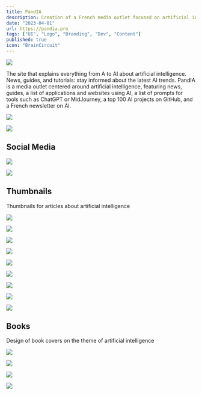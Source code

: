 ```yaml
---
title: PandIA
description: Creation of a French media outlet focused on artificial intelligence. Use of Ghost as a Headless CMS. Site development in HTML, CSS, JS, with Handlebars and React. SEO optimization, article writing, community management, social network management, and image management.
date: "2023-04-01"
url: https://pandia.pro
tags: ["UI", "Logo", "Branding", "Dev", "Content"]
published: true
icon: "BrainCircuit"
---
```


![](/pandia-actu.webp)

The site that explains everything from A to AI about artificial intelligence. News, guides, and tutorials: stay informed about the latest AI trends. PandIA is a media outlet centered around artificial intelligence, featuring news, guides, a list of applications and websites using AI, a list of prompts for tools such as ChatGPT or MidJourney, a top 100 AI projects on GitHub, and a French newsletter on AI.

![](/pandia-liste.webp)

![](/pandia-ui-mobile.webp)

## Social Media

![](/pandia-llm-numbers.webp)

![](/pandia-hugging.webp)

## Thumbnails

Thumbnails for articles about artificial intelligence

![](/pandia-minia-1.webp)

![](/pandia-minia-2.webp)

![](/pandia-minia-3.webp)

![](/pandia-minia-4.webp)

![](/pandia-minia-5.webp)

![](/pandia-minia-6.webp)

![](/pandia-minia-7.webp)

![](/pandia-minia-8.webp)

![](/pandia-minia-9.webp)

## Books

Design of book covers on the theme of artificial intelligence

![](/pandia-book-1.webp)

![](/pandia-book-2.webp)

![](/pandia-book-3.webp)

![](/pandia-book-4.webp)
